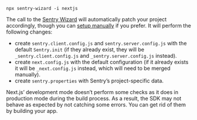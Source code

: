 ```Npx
npx sentry-wizard -i nextjs
```

<Note>

The call to the [Sentry Wizard](https://github.com/getsentry/sentry-wizard) will automatically patch your project accordingly, though you can [setup manually](/platforms/javascript/guides/nextjs/manual-setup/) if you prefer.
It will perform the following changes:

- create `sentry.client.config.js` and `sentry.server.config.js` with the default `Sentry.init` (if they already exist, they will be `_sentry.client.config.js` and `_sentry.server.config.js` instead).
- create `next.config.js` with the default configuration (if it already exists it will be `_next.config.js` instead, which will need to be merged manually).
- create `sentry.properties` with Sentry’s project-specific data.

</Note>

<Note>

Next.js’ development mode doesn’t perform some checks as it does in production mode during the build process.
As a result, the SDK may not behave as expected by not catching some errors.
You can get rid of them by building your app.

</Note>
